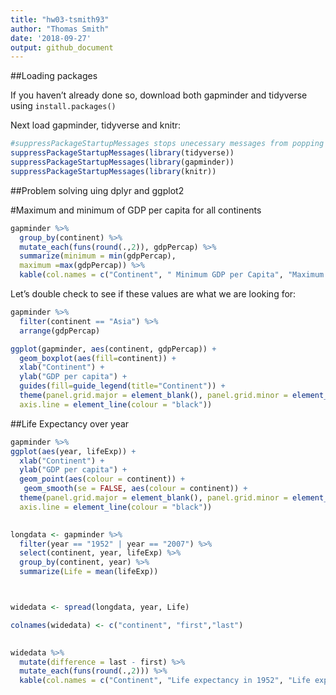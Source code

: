 ```yaml
---
title: "hw03-tsmith93"
author: "Thomas Smith"
date: '2018-09-27'
output: github_document
---
```


##Loading packages

If you haven't already done so, download both gapminder and tidyverse using `install.packages()` 

Next load gapminder, tidyverse and knitr:

```r
#suppressPackageStartupMessages stops unecessary messages from popping up
suppressPackageStartupMessages(library(tidyverse))
suppressPackageStartupMessages(library(gapminder))
suppressPackageStartupMessages(library(knitr))
```

##Problem solving uing dplyr and ggplot2 

#Maximum and minimum of GDP per capita for all continents

```r
gapminder %>% 
  group_by(continent) %>% 
  mutate_each(funs(round(.,2)), gdpPercap) %>% 
  summarize(minimum = min(gdpPercap),
  maximum =max(gdpPercap)) %>% 
  kable(col.names = c("Continent", " Minimum GDP per Capita", "Maximum GDP per Capita"))  
```

Let's double check to see if these values are what we are looking for:

```r
gapminder %>% 
  filter(continent == "Asia") %>% 
  arrange(gdpPercap)
```


```r
ggplot(gapminder, aes(continent, gdpPercap)) +
  geom_boxplot(aes(fill=continent)) +
  xlab("Continent") +
  ylab("GDP per capita") +
  guides(fill=guide_legend(title="Continent")) +
  theme(panel.grid.major = element_blank(), panel.grid.minor = element_blank(), panel.background = element_blank(),
  axis.line = element_line(colour = "black"))
```

##Life Expectancy over year

```r
gapminder %>% 
ggplot(aes(year, lifeExp)) +
  xlab("Continent") +
  ylab("GDP per capita") +
  geom_point(aes(colour = continent)) +
   geom_smooth(se = FALSE, aes(colour = continent)) +
  theme(panel.grid.major = element_blank(), panel.grid.minor = element_blank(), panel.background = element_blank(),
  axis.line = element_line(colour = "black"))
  
```

```r
longdata <- gapminder %>% 
  filter(year == "1952" | year == "2007") %>% 
  select(continent, year, lifeExp) %>% 
  group_by(continent, year) %>% 
  summarize(Life = mean(lifeExp))



widedata <- spread(longdata, year, Life)

colnames(widedata) <- c("continent", "first","last")
  

widedata %>% 
  mutate(difference = last - first) %>% 
  mutate_each(funs(round(.,2))) %>% 
  kable(col.names = c("Continent", "Life expectancy in 1952", "Life expectancy in 2007", "Change in life expectancy"))

```

